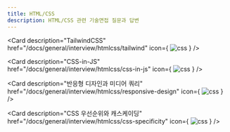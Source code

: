 ```yaml
---
title: HTML/CSS
description: HTML/CSS 관련 기술면접 질문과 답변
---
```



<Cards className='mt-4'>

<Card
  description="TailwindCSS"
  href="/docs/general/interview/htmlcss/tailwind"
  icon={
    <Image
      src="https://img.shields.io/badge/CSS-639?logo=css&logoColor=fff"
      width={51}
      height={20}
      alt="css"
    />
  }
/>

<Card
  description="CSS-in-JS"
  href="/docs/general/interview/htmlcss/css-in-js"
  icon={
    <Image
      src="https://img.shields.io/badge/CSS-639?logo=css&logoColor=fff"
      width={51}
      height={20}
      alt="css"
    />
  }
/>

<Card
  description="반응형 디자인과 미디어 쿼리"
  href="/docs/general/interview/htmlcss/responsive-design"
  icon={
    <Image
      src="https://img.shields.io/badge/CSS-639?logo=css&logoColor=fff"
      width={51}
      height={20}
      alt="css"
    />
  }
/>

<Card
  description="CSS 우선순위와 캐스케이딩"
  href="/docs/general/interview/htmlcss/css-specificity"
  icon={
    <Image
      src="https://img.shields.io/badge/CSS-639?logo=css&logoColor=fff"
      width={51}
      height={20}
      alt="css"
    />
  }
/>

</Cards>
